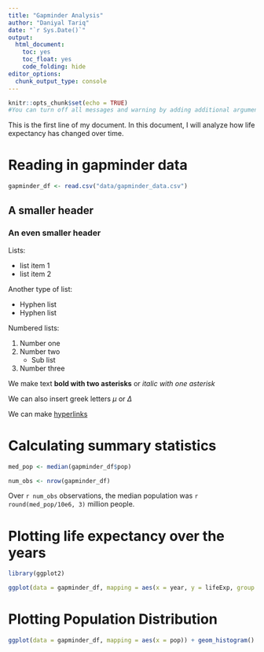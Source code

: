 ```yaml
---
title: "Gapminder Analysis"
author: "Daniyal Tariq"
date: "`r Sys.Date()`"
output: 
  html_document:
    toc: yes
    toc_float: yes
    code_folding: hide 
editor_options: 
  chunk_output_type: console
---
```


```r
knitr::opts_chunk$set(echo = TRUE)
#You can turn off all messages and warning by adding additional arguments with echo
```

This is the first line of my document. In this document, I will analyze how life expectancy has changed over time.

# Reading in gapminder data

```r
gapminder_df <- read.csv("data/gapminder_data.csv")


```

## A smaller header

### An even smaller header

Lists:

-   list item 1
-   list item 2

Another type of list:

-   Hyphen list
-   Hyphen list

Numbered lists:

1.  Number one
2.  Number two
    -   Sub list
3.  Number three

We make text **bold with two asterisks** or *italic with one asterisk*

We can also insert greek letters $\mu$ or $\Delta$

We can make [hyperlinks](https://pad.carpentries.org/Spring2024-BIOMI6300)

# Calculating summary statistics

```r
med_pop <- median(gapminder_df$pop)

num_obs <- nrow(gapminder_df)
```

Over `r num_obs` observations, the median population was `r round(med_pop/10e6, 3)` million people.

# Plotting life expectancy over the years

```r
library(ggplot2)

ggplot(data = gapminder_df, mapping = aes(x = year, y = lifeExp, group = country, color = continent)) + geom_line() + scale_y_log10() + scale_x_continuous(limits = c(1997,2007))
```

# Plotting Population Distribution

```r
ggplot(data = gapminder_df, mapping = aes(x = pop)) + geom_histogram() 
```
